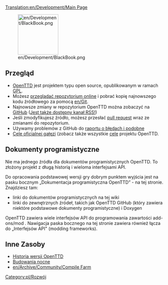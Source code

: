 [[Translation:en/Development/Main Page]]
{{pl/Development/Rozwój}}

[[File:en/Development/BlackBook.png|128px]]

==Przegląd==
* [[pl/Manual/Main Page|OpenTTD]] jest projektem typu open source, opublikowanym w ramach [http://www.gnu.org/copyleft/gpl.html GPL]. 
* Możesz [https://github.com/OpenTTD/OpenTTD przeglądać repozytorium online] i pobrać kopię najnowszego kodu źródłowego za pomocą [[en/Git]]. 
* Najnowsze zmiany w repozytorium OpenTTD można zobaczyć na [https://github.com/OpenTTD/OpenTTD/commits GitHub] ([https://github.com/OpenTTD/OpenTTD/commits/master.atom Jest także dostępny kanał RSS!])
* Jeśli zmodyfikujesz źródło, możesz przesłać [https://github.com/OpenTTD/OpenTTD/blob/master/CONTRIBUTING.md#pull-requests pull request] wraz ze zmianami do repozytorium.
* Używamy problemów z GitHub do [https://github.com/OpenTTD/OpenTTD/blob/master/CONTRIBUTING.md#using-the-issue-tracker raportu o błędach i podobne]
* [https://github.com/OpenTTD/OpenTTD/blob/master/CONTRIBUTING.md#project-goals Cele oficjalnej gałęzi] (zobacz także wszystkie [[en/Development/Objectives|cele]] projektu OpenTTD.

==Dokumenty programistyczne==
Nie ma jednego źródła dla dokumentów programistycznych OpenTTD.  To złożony projekt z długą historią i wieloma interfejsami API.

Do opracowania podstawowej wersji gry dobrym punktem wyjścia jest na pasku bocznym „Dokumentacja programistyczna OpenTTD” - na tej stronie. Znajdziesz tam:
* linki do dokumentów programistycznych na tej wiki
* linki do zewnętrznych źródeł, takich jak OpenTTD GitHub (który zawiera niektóre podstawowe dokumenty programistyczne) i Doxygen


OpenTTD zawiera wiele interfejsów API do programowania zawartości add-ons/mod . Nawigacja paska bocznego na tej stronie zawiera również łącza do „Interfejsów API" (modding frameworks).

==Inne Zasoby==

*[[pl/Archive/OpenTTD/Main Page|Historia wersji OpenTTD]]
*[[pl/Archive/Community/Wersje nightly|Budowania nocne]]
*[[en/Archive/Community/Compile Farm]]

[[Category:pl/Rozwój]]